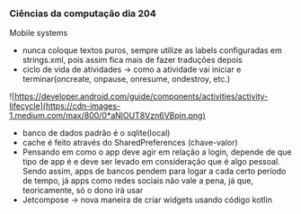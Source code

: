 




### Ciências da computação dia 204

Mobile systems

-   nunca coloque textos puros, sempre utilize as labels configuradas em
    strings.xml, pois assim fica mais de fazer traduções depois
-   ciclo de vida de atividades → como a atividade vai iniciar e
    terminar(oncreate, onpause, onresume, ondestroy, etc.)

![https://developer.android.com/guide/components/activities/activity-lifecycle](https://cdn-images-1.medium.com/max/800/0*aNlOUT8Vzn6VBpjn.png)

-   banco de dados padrão é o sqlite(local)
-   cache é feito através do SharedPreferences (chave-valor)
-   Pensando em como o app deve agir em relação a login, depende de que
    tipo de app é e deve ser levado em consideração que é algo pessoal.
    Sendo assim, apps de bancos pendem para logar a cada certo período
    de tempo, já apps como redes sociais não vale a pena, já que,
    teoricamente, só o dono irá usar
-   Jetcompose → nova maneira de criar widgets usando código kotlin


